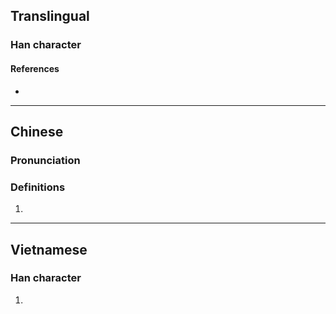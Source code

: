 {{character info/new}}
==Translingual==

===Han character===
{{Han char|rn=94|rad=犬|as=02|sn=5|four=44217|canj=KHKN|ids=⿰犭九}}

====References====
* {{Han ref|kx=0706.080|dkj=20242|dj=1119.030|hdz=21331.060|uh=72B0|ud=29360|bh=C9A6|bd=51622}}

----
==Chinese==
{{zh-forms}}

===Pronunciation===
{{zh-pron
|m=qiú
|m-s=
|c=kau4
|c-t=
|g=
|h=pfs=
|j=
|md=
|mn=
|mn-t=
|w=
|x=
|mc=y
|oc=y
|cat=n
}}

===Definitions===
{{zh-hanzi}}

# {{zh-only|犰狳}}

----

==Vietnamese==

===Han character===
{{vi-hantu|[[cửu]]|rs=犬02}}

# {{defn|lang=vi|sort=犬02}}